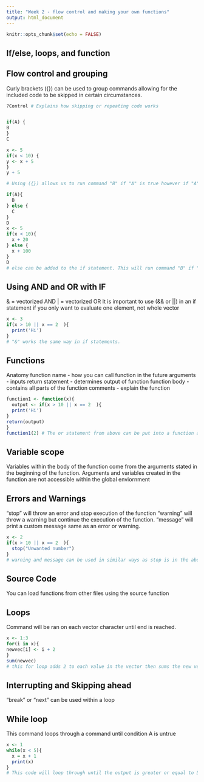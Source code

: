 ```yaml
---
title: "Week 2 - flow control and making your own functions"
output: html_document
---
```


```r
knitr::opts_chunk$set(echo = FALSE)
```
## If/else, loops, and function

## Flow control and grouping 
Curly brackets ({}) can be used to group commands allowing for the included code to be skipped in certain circumstances.

```r
?Control # Explains how skipping or repeating code works


if(A) {
B
}
C

x <- 5
if(x < 10) {
y <- x + 5
}
y + 5

# Using ({}) allows us to run command "B" if "A" is true however if "A" is false, command "B" will be skipped and "c" will be ran. In this case, if x is less than "10" 5 will be added twice.  

if(A){
  B
} else {
  C
}
D
x <- 5
if(x < 10){
  x + 20
} else {
  x + 100
}
D
# else can be added to the if statement. This will run command "B" if "A" is true and "C" if "A" is false. Whether "A" is true or false.


```

## Using AND and OR with IF
& = vectorized AND
| = vectorized OR
It is important to use (&& or ||) in an if statement if you only want to evaluate one element, not whole vector

```r
x <- 3
if(x > 10 || x == 2  ){
  print('Hi')
}
# "&" works the same way in if statements.
```

## Functions
Anatomy
function name - how you can call function in the future 
arguments - inputs 
return statement - determines output of function
function body - contains all parts of the function
comments - explain the function

```r
function1 <- function(x){
  output <- if(x > 10 || x == 2  ){
  print('Hi')
}
return(output)
}
function1(2) # The or statement from above can be put into a function and now any number can be put into the function to asses.
```

## Variable scope 
Variables within the body of the function come from the arguments stated in the beginning of the function. Arguments and variables created in the function are not accessible within the global enviornment

## Errors and Warnings 
"stop" will throw an error and stop execution of the function
"warning" will throw a warning but continue the execution of the function.
"message" will print a custom message same as an error or warning.

```r
x <- 2
if(x > 10 || x == 2  ){
  stop("Unwanted number")
}
# warning and message can be used in similar ways as stop is in the above example
```

## Source Code 
You can load functions from other files using the source function

## Loops
Command will be ran on each vector character until end is reached.

```r
x <- 1:3
for(i in x){
newvec[i] <- i + 2
}
sum(newvec)
# this for loop adds 2 to each value in the vector then sums the new vector.
```

## Interrupting and Skipping ahead
"break" or "next" can be used within a loop

## While loop
This command loops through a command until condition A is untrue 

```r
x <- 1
while(x < 5){
  x = x + 1
  print(x)
}
# This code will loop through until the output is greater or equal to 5. 

```